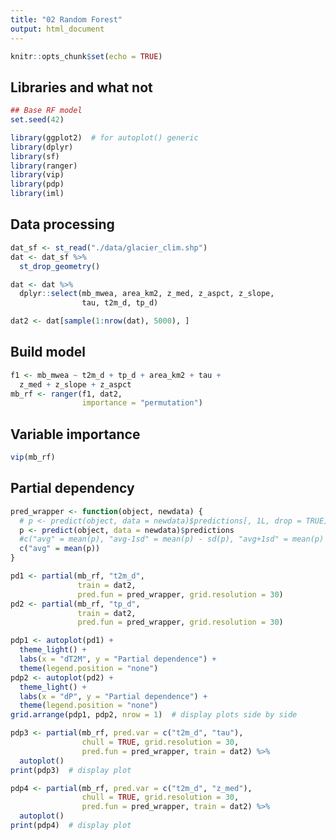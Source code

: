 ```yaml
---
title: "02 Random Forest"
output: html_document
---
```


```r
knitr::opts_chunk$set(echo = TRUE)
```

## Libraries and what not

```r
## Base RF model
set.seed(42)

library(ggplot2)  # for autoplot() generic
library(dplyr)
library(sf)
library(ranger)
library(vip)
library(pdp)
library(iml)
```

## Data processing

```r
dat_sf <- st_read("./data/glacier_clim.shp")
dat <- dat_sf %>%
  st_drop_geometry()

dat <- dat %>% 
  dplyr::select(mb_mwea, area_km2, z_med, z_aspct, z_slope,
                tau, t2m_d, tp_d)

dat2 <- dat[sample(1:nrow(dat), 5000), ]
```

## Build model

```r
f1 <- mb_mwea ~ t2m_d + tp_d + area_km2 + tau +
  z_med + z_slope + z_aspct
mb_rf <- ranger(f1, dat2, 
                importance = "permutation")
```

## Variable importance

```r
vip(mb_rf)
```

## Partial dependency

```r
pred_wrapper <- function(object, newdata) {
  # p <- predict(object, data = newdata)$predictions[, 1L, drop = TRUE]
  p <- predict(object, data = newdata)$predictions
  #c("avg" = mean(p), "avg-1sd" = mean(p) - sd(p), "avg+1sd" = mean(p) + sd(p))
  c("avg" = mean(p))
}

pd1 <- partial(mb_rf, "t2m_d", 
               train = dat2, 
               pred.fun = pred_wrapper, grid.resolution = 30)
pd2 <- partial(mb_rf, "tp_d", 
               train = dat2, 
               pred.fun = pred_wrapper, grid.resolution = 30)

pdp1 <- autoplot(pd1) + 
  theme_light() +
  labs(x = "dT2M", y = "Partial dependence") +
  theme(legend.position = "none")
pdp2 <- autoplot(pd2) + 
  theme_light() +
  labs(x = "dP", y = "Partial dependence") +
  theme(legend.position = "none")
grid.arrange(pdp1, pdp2, nrow = 1)  # display plots side by side

pdp3 <- partial(mb_rf, pred.var = c("t2m_d", "tau"),
                chull = TRUE, grid.resolution = 30,
                pred.fun = pred_wrapper, train = dat2) %>%
  autoplot()
print(pdp3)  # display plot

pdp4 <- partial(mb_rf, pred.var = c("t2m_d", "z_med"),
                chull = TRUE, grid.resolution = 30,
                pred.fun = pred_wrapper, train = dat2) %>%
  autoplot()
print(pdp4)  # display plot
```
